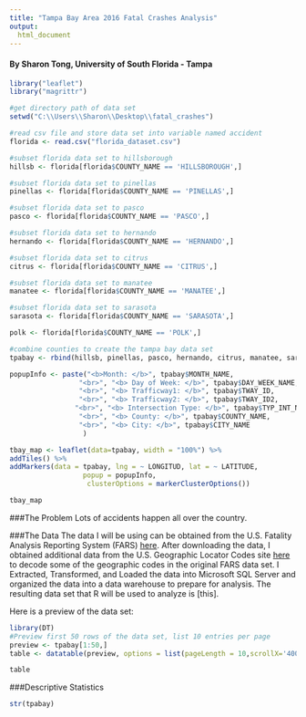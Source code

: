 ```yaml
---
title: "Tampa Bay Area 2016 Fatal Crashes Analysis"
output:
  html_document
---
```

#### By Sharon Tong, University of South Florida - Tampa

```r
library("leaflet")
library("magrittr") 

#get directory path of data set
setwd("C:\\Users\\Sharon\\Desktop\\fatal_crashes")

#read csv file and store data set into variable named accident
florida <- read.csv("florida_dataset.csv")

#subset florida data set to hillsborough
hillsb <- florida[florida$COUNTY_NAME == 'HILLSBOROUGH',]

#subset florida data set to pinellas
pinellas <- florida[florida$COUNTY_NAME == 'PINELLAS',]

#subset florida data set to pasco
pasco <- florida[florida$COUNTY_NAME == 'PASCO',]

#subset florida data set to hernando
hernando <- florida[florida$COUNTY_NAME == 'HERNANDO',]

#subset florida data set to citrus
citrus <- florida[florida$COUNTY_NAME == 'CITRUS',]

#subset florida data set to manatee
manatee <- florida[florida$COUNTY_NAME == 'MANATEE',]

#subset florida data set to sarasota
sarasota <- florida[florida$COUNTY_NAME == 'SARASOTA',]

polk <- florida[florida$COUNTY_NAME == 'POLK',]

#combine counties to create the tampa bay data set
tpabay <- rbind(hillsb, pinellas, pasco, hernando, citrus, manatee, sarasota, polk)
```

``` r

popupInfo <- paste("<b>Month: </b>", tpabay$MONTH_NAME,
                 "<br>", "<b> Day of Week: </b>", tpabay$DAY_WEEK_NAME,
                 "<br>", "<b> Trafficway1: </b>", tpabay$TWAY_ID,
                 "<br>", "<b> Trafficway2: </b>", tpabay$TWAY_ID2,
                "<br>", "<b> Intersection Type: </b>", tpabay$TYP_INT_NAME,
                 "<br>", "<b> County: </b>", tpabay$COUNTY_NAME,
                 "<br>", "<b> City: </b>", tpabay$CITY_NAME
                  )
```

```r
tbay_map <- leaflet(data=tpabay, width = "100%") %>% 
addTiles() %>% 
addMarkers(data = tpabay, lng = ~ LONGITUD, lat = ~ LATITUDE, 
                  popup = popupInfo,
                   clusterOptions = markerClusterOptions())
```

```r
tbay_map
```

###The Problem
Lots of accidents happen all over the country.

###The Data
The data I will be using can be obtained from the U.S. Fatality Analysis Reporting System (FARS) [here](ftp://ftp.nhtsa.dot.gov/fars/2016/National/). After downloading the data, I obtained additional data from the U.S. Geographic Locator Codes site [here](https://www.gsa.gov/reference/geographic-locator-codes/glcs-for-the-us-and-us-territories) to decode some of the geographic codes in the original FARS data set. I Extracted, Transformed, and Loaded the data into Microsoft SQL Server and organized the data into a data warehouse to prepare for analysis. The resulting data set that R will be used to analyze is [this].

Here is a preview of the data set:

```r
library(DT)
#Preview first 50 rows of the data set, list 10 entries per page
preview <- tpabay[1:50,]
table <- datatable(preview, options = list(pageLength = 10,scrollX='400px'))
```
```r
table
```

###Descriptive Statistics
```r
str(tpabay)
```


